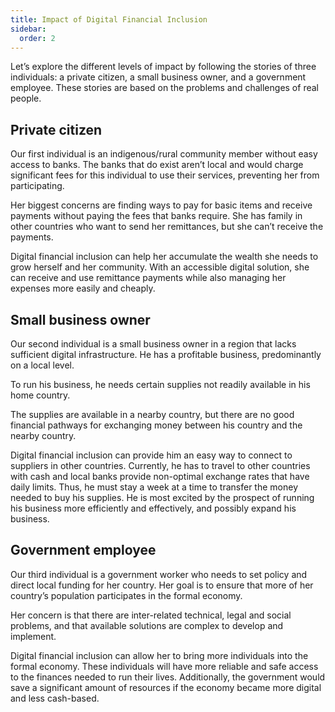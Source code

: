 ```yaml
---
title: Impact of Digital Financial Inclusion
sidebar:
  order: 2
---
```



Let’s explore the different levels of impact by following the stories of three individuals: a private citizen, a small business owner, and a government employee. These stories are based on the problems and challenges of real people.

## Private citizen

Our first individual is an indigenous/rural community member without easy access to banks. The banks that do exist aren’t local and would charge significant fees for this individual to use their services, preventing her from participating.

Her biggest concerns are finding ways to pay for basic items and receive payments without paying the fees that banks require. She has family in other countries who want to send her remittances, but she can’t receive the payments.

<Disclosure toggleText="How digital financial inclusion can help" client:load>
  Digital financial inclusion can help her accumulate the wealth she needs to grow herself and her community. With an accessible digital solution, she can receive and use remittance payments while also managing her expenses more easily and cheaply.
</Disclosure>

## Small business owner

Our second individual is a small business owner in a region that lacks sufficient digital infrastructure. He has a profitable business, predominantly on a local level.

To run his business, he needs certain supplies not readily available in his home country.

The supplies are available in a nearby country, but there are no good financial pathways for exchanging money between his country and the nearby country.

<Disclosure toggleText="How digital financial inclusion can help" client:load>
  Digital financial inclusion can provide him an easy way to connect to suppliers in other countries. Currently, he has to travel to other countries with cash and local banks provide non-optimal exchange rates that have daily limits. Thus, he must stay a week at a time to transfer the money needed to buy his supplies. He is most excited by the prospect of running his business more efficiently and effectively, and possibly expand his business.
</Disclosure>

## Government employee

Our third individual is a government worker who needs to set policy and direct local funding for her country. Her goal is to ensure that more of her country’s population participates in the formal economy.

Her concern is that there are inter-related technical, legal and social problems, and that available solutions are complex to develop and implement.

<Disclosure toggleText="How digital financial inclusion can help" client:load>
  Digital financial inclusion can allow her to bring more individuals into the formal economy. These individuals will have more reliable and safe access to the finances needed to run their lives. Additionally, the government would save a significant amount of resources if the economy became more digital and less cash-based.
</Disclosure>

<CompletionTracker postId="impact-of-digital-financial-inclusion" client:only="preact" />
